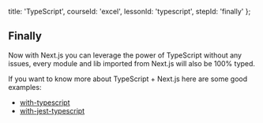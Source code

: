 
  title: 'TypeScript',
  courseId: 'excel',
  lessonId: 'typescript',
  stepId: 'finally'
};

## Finally

Now with Next.js you can leverage the power of TypeScript without any issues, every module and lib imported from Next.js will also be 100% typed.

If you want to know more about TypeScript + Next.js here are some good examples:

- [with-typescript](https://github.com/zeit/next.js/tree/canary/examples/with-typescript)
- [with-jest-typescript](https://github.com/zeit/next.js/tree/canary/examples/with-jest-typescript)

